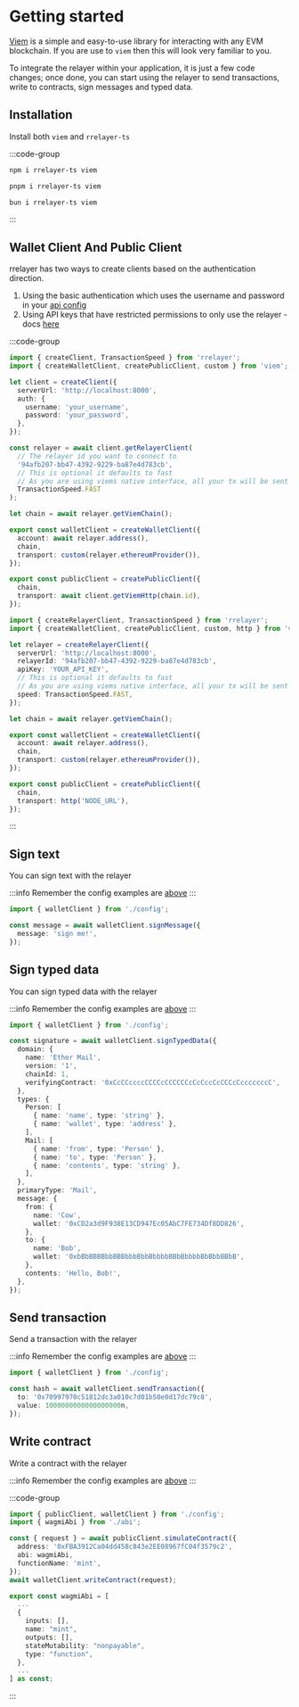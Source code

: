 # Getting started

[Viem](https://viem.sh/docs/getting-started) is a simple and easy-to-use library for interacting with any EVM blockchain.
If you are use to `viem` then this will look very familiar to you.

To integrate the relayer within your application, it is just a few code changes; once done,
you can start using the relayer to send transactions, write to contracts, sign messages and typed data.

## Installation

Install both `viem` and `rrelayer-ts`

:::code-group

```bash [npm]
npm i rrelayer-ts viem
```

```bash [pnpm]
pnpm i rrelayer-ts viem
```

```bash [bun]
bun i rrelayer-ts viem
```

:::

## Wallet Client And Public Client

rrelayer has two ways to create clients based on the authentication direction.

1. Using the basic authentication which uses the username and password in your [api config](/config/api-config)
2. Using API keys that have restricted permissions to only use the relayer - docs [here](config/networks/api-keys)

:::code-group

```ts [Basic Auth - config.ts]
import { createClient, TransactionSpeed } from 'rrelayer';
import { createWalletClient, createPublicClient, custom } from 'viem';

let client = createClient({
  serverUrl: 'http://localhost:8000',
  auth: {
    username: 'your_username',
    password: 'your_password',
  },
});

const relayer = await client.getRelayerClient(
  // The relayer id you want to connect to
  '94afb207-bb47-4392-9229-ba87e4d783cb',
  // This is optional it defaults to fast
  // As you are using viems native interface, all your tx will be sent at this speed
  TransactionSpeed.FAST
);

let chain = await relayer.getViemChain();

export const walletClient = createWalletClient({
  account: await relayer.address(),
  chain,
  transport: custom(relayer.ethereumProvider()),
});

export const publicClient = createPublicClient({
  chain,
  transport: await client.getViemHttp(chain.id),
});
```

```ts [API Key - config.ts]
import { createRelayerClient, TransactionSpeed } from 'rrelayer';
import { createWalletClient, createPublicClient, custom, http } from 'viem';

let relayer = createRelayerClient({
  serverUrl: 'http://localhost:8000',
  relayerId: '94afb207-bb47-4392-9229-ba87e4d783cb',
  apiKey: 'YOUR_API_KEY',
  // This is optional it defaults to fast
  // As you are using viems native interface, all your tx will be sent at this speed
  speed: TransactionSpeed.FAST,
});

let chain = await relayer.getViemChain();

export const walletClient = createWalletClient({
  account: await relayer.address(),
  chain,
  transport: custom(relayer.ethereumProvider()),
});

export const publicClient = createPublicClient({
  chain,
  transport: http('NODE_URL'),
});
```

:::

## Sign text

You can sign text with the relayer

:::info
Remember the config examples are [above](/integration/sdk/framework-guides/typescript/viem#wallet-client-and-public-client)
:::

```ts [example]
import { walletClient } from './config';

const message = await walletClient.signMessage({
  message: 'sign me!',
});
```

## Sign typed data

You can sign typed data with the relayer

:::info
Remember the config examples are [above](/integration/sdk/framework-guides/typescript/viem#wallet-client-and-public-client)
:::

```ts [example]
import { walletClient } from './config';

const signature = await walletClient.signTypedData({
  domain: {
    name: 'Ether Mail',
    version: '1',
    chainId: 1,
    verifyingContract: '0xCcCCccccCCCCcCCCCCCcCcCccCcCCCcCcccccccC',
  },
  types: {
    Person: [
      { name: 'name', type: 'string' },
      { name: 'wallet', type: 'address' },
    ],
    Mail: [
      { name: 'from', type: 'Person' },
      { name: 'to', type: 'Person' },
      { name: 'contents', type: 'string' },
    ],
  },
  primaryType: 'Mail',
  message: {
    from: {
      name: 'Cow',
      wallet: '0xCD2a3d9F938E13CD947Ec05AbC7FE734Df8DD826',
    },
    to: {
      name: 'Bob',
      wallet: '0xbBbBBBBbbBBBbbbBbbBbbbbBBbBbbbbBbBbbBBbB',
    },
    contents: 'Hello, Bob!',
  },
});
```

## Send transaction

Send a transaction with the relayer

:::info
Remember the config examples are [above](/integration/sdk/framework-guides/typescript/viem#wallet-client-and-public-client)
:::

```ts [example]
import { walletClient } from './config';

const hash = await walletClient.sendTransaction({
  to: '0x70997970c51812dc3a010c7d01b50e0d17dc79c8',
  value: 1000000000000000000n,
});
```

## Write contract

Write a contract with the relayer

:::info
Remember the config examples are [above](/integration/sdk/framework-guides/typescript/viem#wallet-client-and-public-client)
:::

:::code-group

```ts [example]
import { publicClient, walletClient } from './config';
import { wagmiAbi } from './abi';

const { request } = await publicClient.simulateContract({
  address: '0xFBA3912Ca04dd458c843e2EE08967fC04f3579c2',
  abi: wagmiAbi,
  functionName: 'mint',
});
await walletClient.writeContract(request);
```

```ts [abi]
export const wagmiAbi = [
  ...
  {
    inputs: [],
    name: "mint",
    outputs: [],
    stateMutability: "nonpayable",
    type: "function",
  },
  ...
] as const;
```

:::
